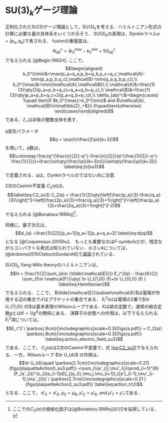 # $\mathrm{SU}(3)_k$ゲージ理論 {#sec:su3_k}

正則化された$\mathrm{SU(3)}$ゲージ理論として，$\mathrm{SU(3)}_k$を考える．ハミルトニアン形式の計算に必要な量の具体系をいくつか示そう．
$\mathrm{SU}(3)_k$の表現は，Dynkinラベル$a=(p_a,q_a)$で表される．
fusionの重複度は，
$$N_{ab}^{c} =(k_0^{\max}-k_0^{\min}+1)\delta_{ab}^c$$
で与えられる [@Begin:1992rt]. ここで， $$\begin{aligned}
  k_0^{\min}&=\max(p_a+q_a,p_b+q_b,p_c+q_c,\mathcal{A}-\min(p_a,p_b,q_c),\mathcal{B}-\min(q_a,q_b,p_c)),\\
  k_0^{\max}&=\min(\mathcal{A},\mathcal{B}),\\
  \mathcal{A}&=\frac{1}{3}\qty(2(p_a+p_b+q_c)+q_a+q_b+p_c),\\
  \mathcal{B}&=\frac{1}{3}\qty(p_a+p_b+q_c+2(q_a+q_b+p_c)),\\
  \delta_{ab}^c&=\begin{cases}
    1\quad \text{if $k_0^{\max}>k_0^{\min}$ and $\mathcal{A}, \mathcal{B}\in\mathbb{Z}_+$}\\
    0\quad\text{otherwise}
  \end{cases}\end{aligned}$$
である．$\mathbb{Z}_+$は非負の整数全体を表す．

$q$変形パラメータ $$q = \exp(\ri\frac{2\pi}{k+3})$$ を用いて，$q$数は，
$$\coloneqq  \frac{q^{\frac{n}{2}}-q^{-\frac{n}{2}}}{q^{\frac{1}{2}}-q^{-\frac{1}{2}}}=\frac{\sin\qty(\frac{\pi}{k+3}n)}{\sin\qty(\frac{\pi}{k+3})}
  \label{eq:[n]su3}$$
で定義される．$q$は，Dynkinラベルのではない点に注意.

$2$次のCasimir不変量 $C_2(a)$は， $$\label{eq:C2_su3}
  C_2(a)  = \frac{1}{2}\qty(\left[\frac{p_a}{3}-\frac{q_a}{3}\right]^2+\left[\frac{2p_a}{3}+\frac{q_a}{3}+1\right]^2+\left[\frac{p_a}{3}+\frac{2q_a}{3}+1\right]^2-2)$$
で与えられる [@Bonatsos:1999xj][^1]．

同様に，量子次元は， $$d_{a} =\frac{1}{[2]}[p_a+1][q_a+1][p_a+q_a+2]
  \label{eq:dpq}$$ となる [@Coquereaux:2005hu]．
もっとも重要なのは$F$-symbolsだが，残念ながらコンパクトな表式は知られていない．小さい$k$については，[@Ardonne2010ClebschGordanA6]で議論されている．

$\mathrm{SU}(3)_k$ Yang-Mills theoryのハミルトニアンは，
$$H = \frac{1}{2}\sum_{e\in {\tilde{\mathcal{E}}}} E_i^2(e) - \frac{K}{2} \sum_{f\in \mathcal{F}}\qty( \tr U_{(1,0)} (f)+\tr U_{(0,1)} (f) )
  \label{eq:Hamiltonian}$$ で与えられる．ここで，
$\tilde{\mathcal{E}}\subset\mathcal{E}$は電場が作用する辺の集合で$\mathcal{F}$はプラケットの集合である．
$E^2_i(e)$は電場の$2$乗で$\tr U_{(1,0)} (f)$は基本表現のWilsonループである．$K$は結合定数で，通常の結合定数$g$とは$K=1/g^4$の関係にある．
演算子の状態への作用は，以下で与えられる. $E_i^2$項については，
$$E_i^2 \ \parbox{.8cm}{\includegraphics[scale=0.3]{figs/a.pdf}}
  = C_2(a)\
  \parbox{.8cm}{\includegraphics[scale=0.3]{figs/a.pdf}}
  \label{eq:action_electric_field_su3}$$ である．ここで，
$C_2(a)$は2次のCasimir不変量で，式 [\[eq:C2_su3\]](#eq:C2_su3){reference-type="eqref"
reference="eq:C2_su3"}で与えられる．一方，Wilsonループ $\tr U_{d}$
の作用は， $$\tr U_{d}\quad
  \parbox{2.7cm}{\includegraphics[scale=0.21]{figs/plaquetteAction0_su3.pdf}}
       =\sum_{\{a'_{i},\mu'_i\}}\prod_{i=1}^{6}
       [F_{a'_{i}}^{c_{i}a_{i-1}d}]_{(a_{i},\mu_i,\mu_{i+1}),({a'}_{i-1},\mu'_{i-1},\mu'_{i})}
       \ \parbox{2.7cm}{\includegraphics[scale=0.21 ]{figs/plaquetteAction2_su3.pdf}}
         \label{eq:action_trU}$$ となる．ここで， $a'_0=a'_6$,
$\mu_0=\mu_6$, $\mu'_0=\mu'_6$, and $\mu'_7=\mu'_1$である．

[^1]: ここでの$C_2(a)$の規格化因子は[@Bonatsos:1999xj]の$1/2$を採用している．
